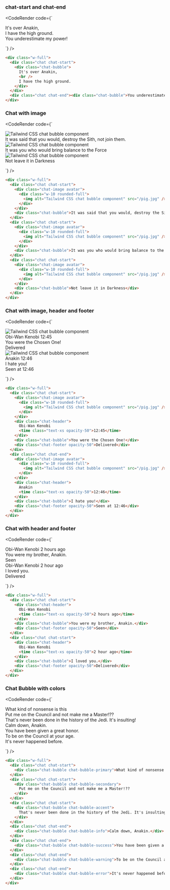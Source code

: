 
### chat-start and chat-end

<CodeRender code={`
<div class="w-full">
  <div class="chat chat-start">
    <div class="chat-bubble">
      It's over Anakin,
      <br />
      I have the high ground.
    </div>
  </div>
  <div class="chat chat-end"><div class="chat-bubble">You underestimate my power!</div></div>
</div>

`} />
  
```html
<div class="w-full">
  <div class="chat chat-start">
    <div class="chat-bubble">
      It's over Anakin,
      <br />
      I have the high ground.
    </div>
  </div>
  <div class="chat chat-end"><div class="chat-bubble">You underestimate my power!</div></div>
</div>

```
### Chat with image

<CodeRender code={`
<div class="w-full">
  <div class="chat chat-start">
    <div class="chat-image avatar">
      <div class="w-10 rounded-full">
        <img alt="Tailwind CSS chat bubble component" src="/pig.jpg" />
      </div>
    </div>
    <div class="chat-bubble">It was said that you would, destroy the Sith, not join them.</div>
  </div>
  <div class="chat chat-start">
    <div class="chat-image avatar">
      <div class="w-10 rounded-full">
        <img alt="Tailwind CSS chat bubble component" src="/pig.jpg" />
      </div>
    </div>
    <div class="chat-bubble">It was you who would bring balance to the Force</div>
  </div>
  <div class="chat chat-start">
    <div class="chat-image avatar">
      <div class="w-10 rounded-full">
        <img alt="Tailwind CSS chat bubble component" src="/pig.jpg" />
      </div>
    </div>
    <div class="chat-bubble">Not leave it in Darkness</div>
  </div>
</div>

`} />
  
```html
<div class="w-full">
  <div class="chat chat-start">
    <div class="chat-image avatar">
      <div class="w-10 rounded-full">
        <img alt="Tailwind CSS chat bubble component" src="/pig.jpg" />
      </div>
    </div>
    <div class="chat-bubble">It was said that you would, destroy the Sith, not join them.</div>
  </div>
  <div class="chat chat-start">
    <div class="chat-image avatar">
      <div class="w-10 rounded-full">
        <img alt="Tailwind CSS chat bubble component" src="/pig.jpg" />
      </div>
    </div>
    <div class="chat-bubble">It was you who would bring balance to the Force</div>
  </div>
  <div class="chat chat-start">
    <div class="chat-image avatar">
      <div class="w-10 rounded-full">
        <img alt="Tailwind CSS chat bubble component" src="/pig.jpg" />
      </div>
    </div>
    <div class="chat-bubble">Not leave it in Darkness</div>
  </div>
</div>

```
### Chat with image, header and footer

<CodeRender code={`
<div class="w-full">
  <div class="chat chat-start">
    <div class="chat-image avatar">
      <div class="w-10 rounded-full">
        <img alt="Tailwind CSS chat bubble component" src="/pig.jpg" />
      </div>
    </div>
    <div class="chat-header">
      Obi-Wan Kenobi
      <time class="text-xs opacity-50">12:45</time>
    </div>
    <div class="chat-bubble">You were the Chosen One!</div>
    <div class="chat-footer opacity-50">Delivered</div>
  </div>
  <div class="chat chat-end">
    <div class="chat-image avatar">
      <div class="w-10 rounded-full">
        <img alt="Tailwind CSS chat bubble component" src="/pig.jpg" />
      </div>
    </div>
    <div class="chat-header">
      Anakin
      <time class="text-xs opacity-50">12:46</time>
    </div>
    <div class="chat-bubble">I hate you!</div>
    <div class="chat-footer opacity-50">Seen at 12:46</div>
  </div>
</div>

`} />
  
```html
<div class="w-full">
  <div class="chat chat-start">
    <div class="chat-image avatar">
      <div class="w-10 rounded-full">
        <img alt="Tailwind CSS chat bubble component" src="/pig.jpg" />
      </div>
    </div>
    <div class="chat-header">
      Obi-Wan Kenobi
      <time class="text-xs opacity-50">12:45</time>
    </div>
    <div class="chat-bubble">You were the Chosen One!</div>
    <div class="chat-footer opacity-50">Delivered</div>
  </div>
  <div class="chat chat-end">
    <div class="chat-image avatar">
      <div class="w-10 rounded-full">
        <img alt="Tailwind CSS chat bubble component" src="/pig.jpg" />
      </div>
    </div>
    <div class="chat-header">
      Anakin
      <time class="text-xs opacity-50">12:46</time>
    </div>
    <div class="chat-bubble">I hate you!</div>
    <div class="chat-footer opacity-50">Seen at 12:46</div>
  </div>
</div>

```
### Chat with header and footer

<CodeRender code={`
<div class="w-full">
  <div class="chat chat-start">
    <div class="chat-header">
      Obi-Wan Kenobi
      <time class="text-xs opacity-50">2 hours ago</time>
    </div>
    <div class="chat-bubble">You were my brother, Anakin.</div>
    <div class="chat-footer opacity-50">Seen</div>
  </div>
  <div class="chat chat-start">
    <div class="chat-header">
      Obi-Wan Kenobi
      <time class="text-xs opacity-50">2 hour ago</time>
    </div>
    <div class="chat-bubble">I loved you.</div>
    <div class="chat-footer opacity-50">Delivered</div>
  </div>
</div>

`} />
  
```html
<div class="w-full">
  <div class="chat chat-start">
    <div class="chat-header">
      Obi-Wan Kenobi
      <time class="text-xs opacity-50">2 hours ago</time>
    </div>
    <div class="chat-bubble">You were my brother, Anakin.</div>
    <div class="chat-footer opacity-50">Seen</div>
  </div>
  <div class="chat chat-start">
    <div class="chat-header">
      Obi-Wan Kenobi
      <time class="text-xs opacity-50">2 hour ago</time>
    </div>
    <div class="chat-bubble">I loved you.</div>
    <div class="chat-footer opacity-50">Delivered</div>
  </div>
</div>

```
### Chat Bubble with colors

<CodeRender code={`
<div class="w-full">
  <div class="chat chat-start">
    <div class="chat-bubble chat-bubble-primary">What kind of nonsense is this</div>
  </div>
  <div class="chat chat-start">
    <div class="chat-bubble chat-bubble-secondary">
      Put me on the Council and not make me a Master!??
    </div>
  </div>
  <div class="chat chat-start">
    <div class="chat-bubble chat-bubble-accent">
      That's never been done in the history of the Jedi. It's insulting!
    </div>
  </div>
  <div class="chat chat-end">
    <div class="chat-bubble chat-bubble-info">Calm down, Anakin.</div>
  </div>
  <div class="chat chat-end">
    <div class="chat-bubble chat-bubble-success">You have been given a great honor.</div>
  </div>
  <div class="chat chat-end">
    <div class="chat-bubble chat-bubble-warning">To be on the Council at your age.</div>
  </div>
  <div class="chat chat-end">
    <div class="chat-bubble chat-bubble-error">It's never happened before.</div>
  </div>
</div>

`} />
  
```html
<div class="w-full">
  <div class="chat chat-start">
    <div class="chat-bubble chat-bubble-primary">What kind of nonsense is this</div>
  </div>
  <div class="chat chat-start">
    <div class="chat-bubble chat-bubble-secondary">
      Put me on the Council and not make me a Master!??
    </div>
  </div>
  <div class="chat chat-start">
    <div class="chat-bubble chat-bubble-accent">
      That's never been done in the history of the Jedi. It's insulting!
    </div>
  </div>
  <div class="chat chat-end">
    <div class="chat-bubble chat-bubble-info">Calm down, Anakin.</div>
  </div>
  <div class="chat chat-end">
    <div class="chat-bubble chat-bubble-success">You have been given a great honor.</div>
  </div>
  <div class="chat chat-end">
    <div class="chat-bubble chat-bubble-warning">To be on the Council at your age.</div>
  </div>
  <div class="chat chat-end">
    <div class="chat-bubble chat-bubble-error">It's never happened before.</div>
  </div>
</div>

```   

    